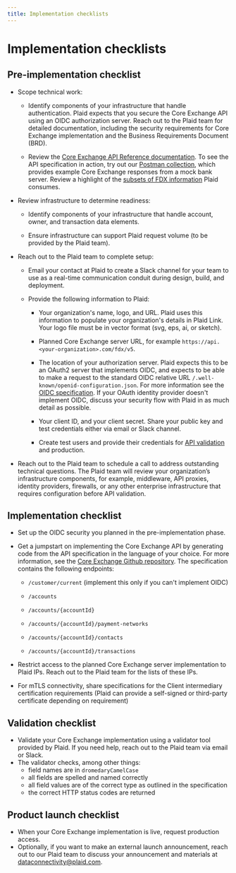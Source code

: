 ```yaml
---
title: Implementation checklists
---
```



# Implementation checklists

## Pre-implementation checklist


- Scope technical work:


  - Identify components of your infrastructure that handle authentication. Plaid expects that you secure the Core Exchange API using an OIDC authorization server.
    Reach out to the Plaid team for detailed documentation, including the security requirements for Core Exchange implementation and the Business Requirements Document (BRD).



  - Review the [Core Exchange API Reference documentation](/api-versions). To see the API specification in action, try out our [Postman collection](/example), which provides example Core Exchange responses from a mock bank server. Review a highlight of the [subsets of FDX information](/fdx-data-subsets) Plaid consumes.


- Review infrastructure to determine readiness:

  - Identify components of your infrastructure that handle account, owner, and transaction data elements.

  - Ensure infrastructure can support Plaid request volume (to be provided by the Plaid team).


- Reach out to the Plaid team to complete setup:

  - Email your contact at Plaid to create a Slack channel for your team to use as a real-time communication conduit during design, build, and deployment.

  - Provide the following information to Plaid:

    - Your organization's name, logo, and URL. Plaid uses this information to populate your organization's details in Plaid Link. Your logo file must be in vector format (svg, eps, ai, or sketch).

    - Planned Core Exchange server URL, for example `https://api.<your-organization>.com/fdx/v5`.

    - The location of your authorization server. Plaid expects this to be an OAuth2 server that implements OIDC, and expects to be able to make a request to the standard OIDC relative URL `/.well-known/openid-configuration.json`.
      For more information see the [OIDC specification](https://openid.net/specs/openid-connect-discovery-1_0.html).
      If your OAuth identity provider doesn't implement OIDC, discuss your security flow with Plaid in as much detail as possible.

    - Your client ID, and your client secret. Share your public key and test credentials either via email or Slack channel.

    - Create test users and provide their credentials for [API validation](/implementation-checklists#validation-checklist) and production.

- Reach out to the Plaid team to schedule a call to address outstanding technical questions. The Plaid team will review your organization’s infrastructure components, for example,
  middleware, API proxies, identity providers, firewalls, or any other enterprise infrastructure that requires configuration before API validation.


## Implementation checklist

- Set up the OIDC security you planned in the pre-implementation phase.

- Get a jumpstart on implementing the Core Exchange API by generating code from the API specification in the language of your choice. For more information, see the [Core Exchange Github repository](https://github.com/plaid/core-exchange#code-generation-from-the-api-specification).
  The specification contains the following endpoints:

  - `/customer/current` (implement this only if you can't implement OIDC)

  - `/accounts`

  - `/accounts/{accountId}`

  - `/accounts/{accountId}/payment-networks`

  - `/accounts/{accountId}/contacts`

  - `/accounts/{accountId}/transactions`

- Restrict access to the planned Core Exchange server implementation to Plaid IPs. Reach out to the Plaid team for the lists of these IPs.

- For mTLS connectivity, share specifications for the Client intermediary certification requirements (Plaid can provide a self-signed or third-party certificate depending on requirement)



## Validation checklist

- Validate your Core Exchange implementation using a validator tool provided by Plaid.  If you need help, reach out to the Plaid team via email or Slack.
- The validator checks, among other things:
  - field names are in `dromedaryCamelCase`
  - all fields are spelled and named correctly
  - all field values are of the correct type as outlined in the specification
  - the correct HTTP status codes are returned


## Product launch checklist

- When your Core Exchange implementation is live, request production access.
- Optionally, if you want to make an external launch announcement, reach out to our Plaid team to discuss your announcement and materials at [dataconnectivity@plaid.com](mailto:dataconnectivity@plaid.com).
